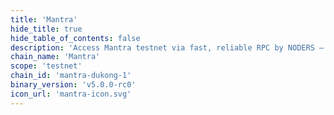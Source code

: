 ```yaml
---
title: 'Mantra'
hide_title: true
hide_table_of_contents: false
description: 'Access Mantra testnet via fast, reliable RPC by NODERS — no limits, Omnichain-ready, and built for scalable Web3'
chain_name: 'Mantra'
scope: 'testnet'
chain_id: 'mantra-dukong-1'
binary_version: 'v5.0.0-rc0'
icon_url: 'mantra-icon.svg'
---
```



<ChainLayout>
  <ChainHero
    name="Mantra"
    iconUrl="img/mantra-icon.svg"
    bgColor="#FE99D0"
    scope="testnet"
    chainId="mantra-dukong-1"
    nodeVersion="v5.0.0-rc0"
    token=""
    stakeUrl=""
    restakeUrl=""
    websiteUrl="https://www.mantrachain.io/"
    githubUrl="https://github.com/MANTRA-Finance/public"
    xUrl="https://twitter.com/MANTRA_Chain"
    discordUrl="https://discord.gg/gfks4TwAJV"
  />

  <ProductLinks
    appUrl=""
    appImageUrl="img/products/"
    explorerUrl=""
    explorerImageUrl="img/products/"
    faucetUrl=""
  />

  <ToolsGrid
    chainName="mantra"
    scope="testnet"
    showInstall={true}
    showUpgrade={true}
    showGenesis={true}
    showCli={true}
    showEndpoints={true}
    showStateSync={true}
    showSnapshot={true}
    showMonitoring={true}
    showLivePeers={true}
    showSeed={true}
    showAddressBook={true}
    showExplorersList={true}
    showPublicEndpoints={false}
    showUsefulTools={true}
    showUpgradeWatcher={false}
  />

</ChainLayout>
